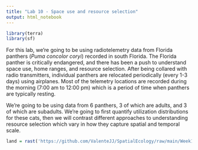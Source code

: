 ```yaml
---
title: "Lab 10 - Space use and resource selection"
output: html_notebook
---
```


```r
library(terra)
library(sf)
```



For this lab, we're going to be using radiotelemetry data from Florida panthers (*Puma concolor coryi*) recorded in south Florida. The Florida panther is critically endangered, and there has been a push to understand space use, home ranges, and resource selection. After being collared with radio transmitters, individual panthers are relocated periodically (every 1-3 days) using airplanes. Most of the telemetry locations are recorded during the morning (7:00 am to 12:00 pm) which is a period of time when panthers are typically resting.

We're going to be using data from 6 panthers, 3 of which are adults, and 3 of which are subadults. We're going to first quantify utilization distributions for these cats, then we will contrast different approaches to understanding resource selection which vary in how they capture spatial and temporal scale.


```r
land = rast('https://github.com/ValenteJJ/SpatialEcology/raw/main/Week10/panther_landcover.grd')
```

